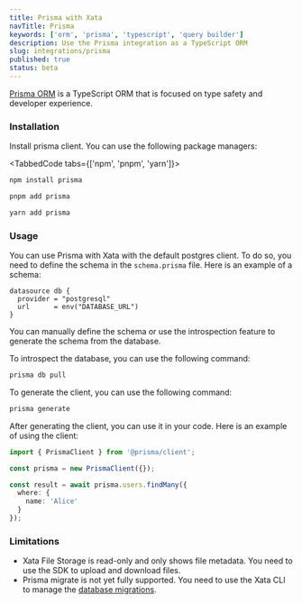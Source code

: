 ```yaml
---
title: Prisma with Xata
navTitle: Prisma
keywords: ['orm', 'prisma', 'typescript', 'query builder']
description: Use the Prisma integration as a TypeScript ORM
slug: integrations/prisma
published: true
status: beta
---
```


[Prisma ORM](https://www.prisma.io/orm) is a TypeScript ORM that is focused on type safety and developer experience.

### Installation

Install prisma client. You can use the following package managers:

<TabbedCode tabs={['npm', 'pnpm', 'yarn']}>
```sh
npm install prisma
```

```sh
pnpm add prisma
```

```sh
yarn add prisma
```

</TabbedCode>

### Usage

You can use Prisma with Xata with the default postgres client. To do so, you need to define the schema in the `schema.prisma` file. Here is an example of a schema:

```prisma
datasource db {
  provider = "postgresql"
  url      = env("DATABASE_URL")
}
```

You can manually define the schema or use the introspection feature to generate the schema from the database.

To introspect the database, you can use the following command:

```sh
prisma db pull
```

To generate the client, you can use the following command:

```sh
prisma generate
```

After generating the client, you can use it in your code. Here is an example of using the client:

```ts
import { PrismaClient } from '@prisma/client';

const prisma = new PrismaClient({});

const result = await prisma.users.findMany({
  where: {
    name: 'Alice'
  }
});
```

### Limitations

- Xata File Storage is read-only and only shows file metadata. You need to use the SDK to upload and download files.
- Prisma migrate is not yet fully supported. You need to use the Xata CLI to manage the [database migrations](/docs/migrations).
